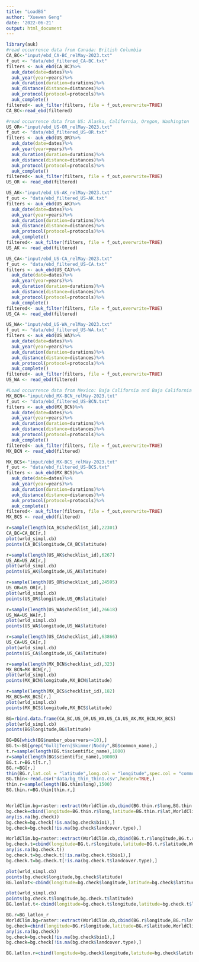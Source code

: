 ---
title: "LoadBG"
author: "Xuewen Geng"
date: '2022-06-21'
output: html_document
---
```{r Load Data}
library(auk)
#read occurrence data from Canada: British Columbia
CA_BC<-"input/ebd_CA-BC_relMay-2023.txt"
f_out <- "data/ebd_filtered_CA-BC.txt"
filters <- auk_ebd(CA_BC)%>%
  auk_date(date=dates)%>%
  auk_year(year=years)%>%
  auk_duration(duration=durations)%>%
  auk_distance(distance=distances)%>%
  auk_protocol(protocol=protocols)%>%
  auk_complete()
filtered<- auk_filter(filters, file = f_out,overwrite=TRUE)
CA_BC<-read_ebd(filtered)

#read occurrence data from US: Alaska, California, Oregon, Washington
US_OR<-"input/ebd_US-OR_relMay-2023.txt"
f_out <- "data/ebd_filtered_US-OR.txt"
filters <- auk_ebd(US_OR)%>%
  auk_date(date=dates)%>%
  auk_year(year=years)%>%
  auk_duration(duration=durations)%>%
  auk_distance(distance=distances)%>%
  auk_protocol(protocol=protocols)%>%
  auk_complete()
filtered<- auk_filter(filters, file = f_out,overwrite=TRUE)
US_OR <- read_ebd(filtered)

US_AK<-"input/ebd_US-AK_relMay-2023.txt"
f_out <- "data/ebd_filtered_US-AK.txt"
filters <- auk_ebd(US_AK)%>%
  auk_date(date=dates)%>%
  auk_year(year=years)%>%
  auk_duration(duration=durations)%>%
  auk_distance(distance=distances)%>%
  auk_protocol(protocol=protocols)%>%
  auk_complete()
filtered<- auk_filter(filters, file = f_out,overwrite=TRUE)
US_AK <- read_ebd(filtered)

US_CA<-"input/ebd_US-CA_relMay-2023.txt"
f_out <- "data/ebd_filtered_US-CA.txt"
filters <- auk_ebd(US_CA)%>%
  auk_date(date=dates)%>%
  auk_year(year=years)%>%
  auk_duration(duration=durations)%>%
  auk_distance(distance=distances)%>%
  auk_protocol(protocol=protocols)%>%
  auk_complete()
filtered<- auk_filter(filters, file = f_out,overwrite=TRUE)
US_CA <- read_ebd(filtered)

US_WA<-"input/ebd_US-WA_relMay-2023.txt"
f_out <- "data/ebd_filtered_US-WA.txt"
filters <- auk_ebd(US_WA)%>%
  auk_date(date=dates)%>%
  auk_year(year=years)%>%
  auk_duration(duration=durations)%>%
  auk_distance(distance=distances)%>%
  auk_protocol(protocol=protocols)%>%
  auk_complete()
filtered<- auk_filter(filters, file = f_out,overwrite=TRUE)
US_WA <- read_ebd(filtered)

#Load occurrence data from Mexico: Baja California and Baja California Sur
MX_BCN<-"input/ebd_MX-BCN_relMay-2023.txt"
f_out <- "data/ebd_filtered_US-BCN.txt"
filters <- auk_ebd(MX_BCN)%>%
  auk_date(date=dates)%>%
  auk_year(year=years)%>%
  auk_duration(duration=durations)%>%
  auk_distance(distance=distances)%>%
  auk_protocol(protocol=protocols)%>%
  auk_complete()
filtered<- auk_filter(filters, file = f_out,overwrite=TRUE)
MX_BCN <- read_ebd(filtered)

MX_BCS<-"input/ebd_MX-BCS_relMay-2023.txt"
f_out <- "data/ebd_filtered_US-BCS.txt"
filters <- auk_ebd(MX_BCS)%>%
  auk_date(date=dates)%>%
  auk_year(year=years)%>%
  auk_duration(duration=durations)%>%
  auk_distance(distance=distances)%>%
  auk_protocol(protocol=protocols)%>%
  auk_complete()
filtered<- auk_filter(filters, file = f_out,overwrite=TRUE)
MX_BCS <- read_ebd(filtered)
```
```{R}
r=sample(length(CA_BC$checklist_id),22301)
CA_BC=CA_BC[r,]
plot(wrld_simpl.cb)
points(CA_BC$longitude,CA_BC$latitude)

r=sample(length(US_AK$checklist_id),6267)
US_AK=US_AK[r,]
plot(wrld_simpl.cb)
points(US_AK$longitude,US_AK$latitude)

r=sample(length(US_OR$checklist_id),24595)
US_OR=US_OR[r,]
plot(wrld_simpl.cb)
points(US_OR$longitude,US_OR$latitude)

r=sample(length(US_WA$checklist_id),26618)
US_WA=US_WA[r,]
plot(wrld_simpl.cb)
points(US_WA$longitude,US_WA$latitude)

r=sample(length(US_CA$checklist_id),63866)
US_CA=US_CA[r,]
plot(wrld_simpl.cb)
points(US_CA$longitude,US_CA$latitude)

r=sample(length(MX_BCN$checklist_id),323)
MX_BCN=MX_BCN[r,]
plot(wrld_simpl.cb)
points(MX_BCN$longitude,MX_BCN$latitude)

r=sample(length(MX_BCS$checklist_id),182)
MX_BCS=MX_BCS[r,]
plot(wrld_simpl.cb)
points(MX_BCS$longitude,MX_BCS$latitude)

BG=rbind.data.frame(CA_BC,US_OR,US_WA,US_CA,US_AK,MX_BCN,MX_BCS)
plot(wrld_simpl.cb)
points(BG$longitude,BG$latitude)
```
```{r}
BG=BG[which(BG$number_observers<=10),]
BG.t<-BG[grep("Gull|Tern|Skimmer|Noddy",BG$common_name),]
t.r=sample(length(BG.t$scientific_name),1000)
r=sample(length(BG$scientific_name),10000)
BG.t.r=BG.t[t.r,]
BG.r=BG[r,]
thin(BG.r,lat.col = "latitude",long.col = "longitude",spec.col = "common_name",thin.par=0.5,reps=1,out.dir = "./data",out.base = "bg_thin")
BG.thin<-read.csv("data/bg_thin_thin1.csv",header=TRUE,)
thin.r=sample(length(BG.thin$long),1500)
BG.thin.r=BG.thin[thin.r,]


WorldClim.bg=raster::extract(WorldClim.cb,cbind(BG.thin.r$long,BG.thin.r$lat),df=TRUE)
bg.check=cbind(longitude=BG.thin.r$long,latitude=BG.thin.r$lat,WorldClim.bg)
any(is.na(bg.check))
bg.check=bg.check[!is.na(bg.check$bio1),]
bg.check=bg.check[!is.na(bg.check$landcover.type),]

WorldClim.bg=raster::extract(WorldClim.cb,cbind(BG.t.r$longitude,BG.t.r$latitude),df=TRUE)
bg.check.t=cbind(longitude=BG.t.r$longitude,latitude=BG.t.r$latitude,WorldClim.bg)
any(is.na(bg.check.t))
bg.check.t=bg.check.t[!is.na(bg.check.t$bio1),]
bg.check.t=bg.check.t[!is.na(bg.check.t$landcover.type),]

plot(wrld_simpl.cb)
points(bg.check$longitude,bg.check$latitude)
BG.lonlat<-cbind(longitude=bg.check$longitude,latitude=bg.check$latitude)

plot(wrld_simpl.cb)
points(bg.check.t$longitude,bg.check.t$latitude)
BG.lonlat.t<-cbind(longitude=bg.check.t$longitude,latitude=bg.check.t$latitude)

```
```{r}
BG.r=BG_latlon_r
WorldClim.bg=raster::extract(WorldClim.cb,cbind(BG.r$longitude,BG.r$latitude),df=TRUE)
bg.check=cbind(longitude=BG.r$longitude,latitude=BG.r$latitude,WorldClim.bg)
any(is.na(bg.check))
bg.check=bg.check[!is.na(bg.check$bio1),]
bg.check=bg.check[!is.na(bg.check$landcover.type),]

BG.latlon.r=cbind(longitude=bg.check$longitude,latitude=bg.check$latitude)
```